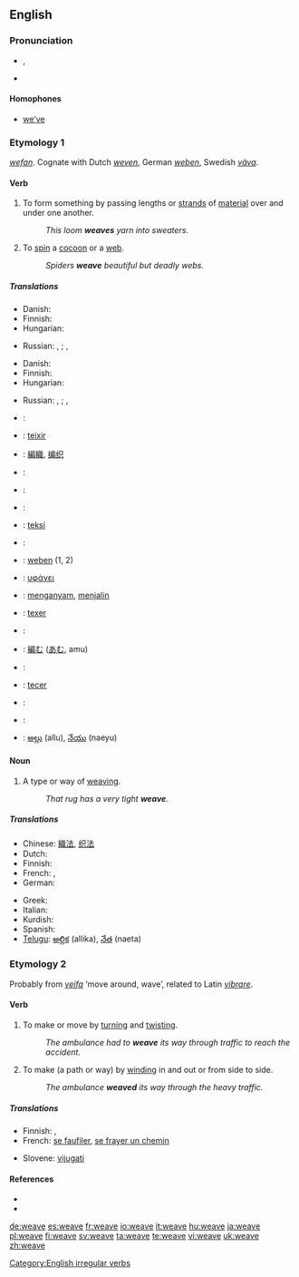 ==English==

===Pronunciation===
* {{enPR|wēv}}, {{IPA|/wiːv/}}
* {{audio|en-us-weave.ogg|Audio (US)}}
*: {{rhymes|iːv}}

====Homophones====
* [[we've|we’ve]]

===Etymology 1===
{{etyl|ang}} ''[[wefan]]''. Cognate with Dutch ''[[weven]]'', German ''[[weben]]'', Swedish ''[[väva]]''.

====Verb====
{{en-verb|weaves|weaving|wove|woven}}

# To form something by passing lengths or [[strand]]s of [[material]] over and under one another.
#: ''This loom '''weaves''' yarn into sweaters''.
# To [[spin]] a [[cocoon]] or a [[web]].
#: ''Spiders '''weave''' beautiful but deadly webs.''

=====Translations=====
{{trans-top|to form something by passing strands of material over and under one another}}
* Danish: {{t-|da|væve}}
* Finnish: {{t+|fi|kutoa}}
* Hungarian: {{t-|hu|sző}}
{{trans-mid}}
* Russian: {{t|ru|ткать|tr=tkat'|sc=Cyrl}} {{impf}}, {{t|ru|соткать|tr=sotkát'|sc=Cyrl}} {{pf}}; {{t+|ru|плести|tr=pl'estí|sc=Cyrl}} {{impf}}, {{t|ru|сплести|tr=spl'estí|sc=Cyrl}} {{pf}}
{{trans-bottom}}

{{trans-top|to spin a cocoon or a web}}
* Danish: {{t-|da|spinde}}
* Finnish: {{t+|fi|kutoa}}
* Hungarian: {{t-|hu|sző}}
{{trans-mid}}
* Russian: {{t|ru|ткать|tr=tkat'|sc=Cyrl}} {{impf}}, {{t|ru|соткать|tr=sotkát'|sc=Cyrl}} {{pf}}; {{t+|ru|плести|tr=pl'estí|sc=Cyrl}} {{impf}}, {{t|ru|сплести|tr=spl'estí|sc=Cyrl}} {{pf}} 
{{trans-bottom}}

{{checktrans-top}}
* {{ttbc|Albanian}}: {{t-|sq|end|xs=Albanian}}
* {{ttbc|Catalan}}: [[teixir]]
* {{ttbc|Chinese}}: [[編織]], [[编织]]
* {{ttbc|Croatian}}: {{t-|hr|tkati}}
* {{ttbc|Czech}}: {{t-|cs|tkát}}
* {{ttbc|Dutch}}: {{t+|nl|weven}}
* {{ttbc|Esperanto}}: [[teksi]]
* {{ttbc|French}}: {{t+|fr|tisser}}
* {{ttbc|German}}: [[weben]] (1, 2)
* {{ttbc|Greek}}: [[υφάνει]]
{{trans-mid}}
* {{ttbc|Indonesian}}: [[anyam|menganyam]], [[jalin|menjalin]]
* {{ttbc|Interlingua}}: [[texer]]
* {{ttbc|Italian}}: {{t-|it|tessere}}
* {{ttbc|Japanese}}: [[編む]] ([[あむ]], amu)
* {{ttbc|Norwegian}}: {{t-|no|veve}}
* {{ttbc|Portuguese}}: [[tecer]]
* {{ttbc|Slovene}}: {{t+|sl|plesti}}
* {{ttbc|Spanish}}: {{t-|es|tejer}}
* {{ttbc|Telugu}}: [[అల్లు]] (allu), [[నేయు]] (naeyu)
{{trans-bottom}}

====Noun====
{{en-noun}}

# ­A type or way of [[weaving]].
#: ''That rug has a very tight '''weave'''.''

=====Translations=====
{{trans-top|a type or way of weaving}}
* Chinese: [[織法]], [[织法]]
* Dutch: {{t+|nl|weefsel|n}}
* Finnish: {{t|fi|kudos}}
* French: {{t+|fr|armure|f}}, {{t+|fr|tissu|m}}
* German: {{t|de|Webart|f}}
{{trans-mid}}
* Greek: {{t+|el|ύφανση|f|sc=Grek}}
* Italian: {{t+|it|tessuto|m}}
* Kurdish: {{KUchar|[[چنین]]}}
* Spanish: {{t+|es|armadura}}
* [[Telugu]]: [[అల్లిక]] (allika), [[నేత]] (naeta)
{{trans-bottom}}

===Etymology 2===
Probably from {{etyl|non}} ''[[veifa]]'' ‘move around, wave’, related to Latin ''[[vibrare]]''.

====Verb====
{{en-verb|weav|es}}

# To make or move by [[turn]]ing and [[twist]]ing.
#: ''The ambulance had to '''weave''' its way through traffic to reach the accident.''
# To make (a path or way) by [[wind]]ing in and out or from side to side.
#: ''The ambulance '''weaved''' its way through the heavy traffic.''

=====Translations=====
{{trans-top|to weave}}
* Finnish: {{t|fi|mutkitella}}, {{t|fi|kiemurrella}}
* French: [[se faufiler]], [[se frayer un chemin]]
{{trans-mid}}
* Slovene: [[vijugati]]
{{trans-bottom}}

====References====
* {{R:Century 1911}}
* {{R:Webster 1913}}

[[Category:English irregular verbs]]

[[de:weave]]
[[es:weave]]
[[fr:weave]]
[[io:weave]]
[[it:weave]]
[[hu:weave]]
[[ja:weave]]
[[pl:weave]]
[[fi:weave]]
[[sv:weave]]
[[ta:weave]]
[[te:weave]]
[[vi:weave]]
[[uk:weave]]
[[zh:weave]]